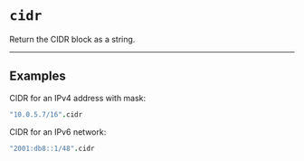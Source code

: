 # `cidr`

Return the CIDR block as a string.

---

## Examples

CIDR for an IPv4 address with mask:
```coffee
"10.0.5.7/16".cidr
```

CIDR for an IPv6 network:
```coffee
"2001:db8::1/48".cidr
```

